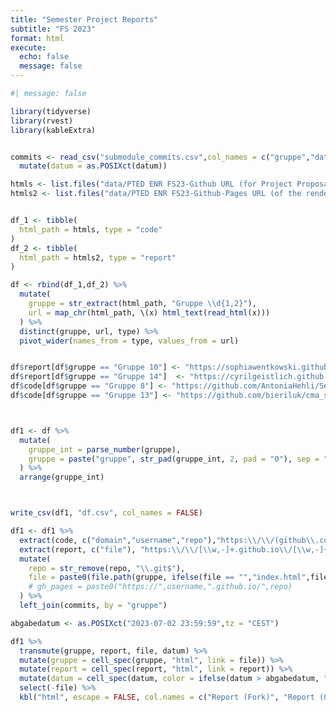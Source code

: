 ```yaml
---
title: "Semester Project Reports"
subtitle: "FS 2023"
format: html
execute: 
  echo: false
  message: false
---
```


```r
#| message: false

library(tidyverse)
library(rvest)
library(kableExtra)


commits <- read_csv("submodule_commits.csv",col_names = c("gruppe","datum")) %>% 
  mutate(datum = as.POSIXct(datum))

htmls <- list.files("data/PTED ENR FS23-Github URL (for Project Proposal and Project Files)-862011/","*.html",recursive = TRUE, full.names = TRUE)
htmls2 <- list.files("data/PTED ENR FS23-Github-Pages URL (of the rendered report)-892939/","*.html",recursive = TRUE, full.names = TRUE)


df_1 <- tibble(
  html_path = htmls, type = "code"
)
df_2 <- tibble(
  html_path = htmls2, type = "report"
)

df <- rbind(df_1,df_2) %>% 
  mutate(
    gruppe = str_extract(html_path, "Gruppe \\d{1,2}"),
    url = map_chr(html_path, \(x) html_text(read_html(x))) 
  ) %>% 
  distinct(gruppe, url, type) %>% 
  pivot_wider(names_from = type, values_from = url)


df$report[df$gruppe == "Gruppe 10"] <- "https://sophiawentkowski.github.io/Semester_project/PaT23_Semester_Project_Group10.html"
df$report[df$gruppe == "Gruppe 14"]  <- "https://cyrilgeistlich.github.io/cma-project/index.html"
df$code[df$gruppe == "Gruppe 8"] <- "https://github.com/AntoniaHehli/Semesterproject"
df$code[df$gruppe == "Gruppe 13"] <- "https://github.com/bieriluk/cma_semester_project"



df1 <- df %>% 
  mutate(
    gruppe_int = parse_number(gruppe),
    gruppe = paste("gruppe", str_pad(gruppe_int, 2, pad = "0"), sep = "_")
  ) %>% 
  arrange(gruppe_int)



write_csv(df1, "df.csv", col_names = FALSE)

df1 <- df1 %>%
  extract(code, c("domain","username","repo"),"https:\\/\\/(github\\.com)\\/(.+)\\/(.+)",remove = FALSE) %>%
  extract(report, c("file"), "https:\\/\\/[\\w,-]+.github.io\\/[\\w,-]+\\/([\\w,-,%]+.html)?",remove = FALSE) %>% 
  mutate(
    repo = str_remove(repo, "\\.git$"),
    file = paste0(file.path(gruppe, ifelse(file == "","index.html",file)))
    # gh_pages = paste0("https://",username,".github.io/",repo)
  ) %>% 
  left_join(commits, by = "gruppe")
```


```r

abgabedatum <- as.POSIXct("2023-07-02 23:59:59",tz = "CEST")

df1 %>% 
  transmute(gruppe, report, file, datum) %>%
  mutate(gruppe = cell_spec(gruppe, "html", link = file)) %>%
  mutate(report = cell_spec(report, "html", link = report)) %>%
  mutate(datum = cell_spec(datum, color = ifelse(datum > abgabedatum, "red", "green"))) %>% 
  select(-file) %>% 
  kbl("html", escape = FALSE, col.names = c("Report (Fork)", "Report (Original)", "Letzer Commit"))



```

